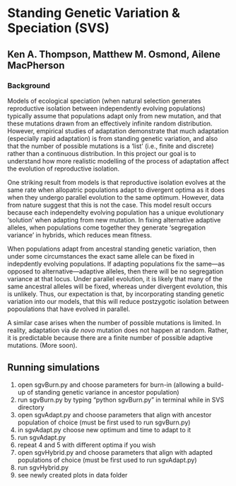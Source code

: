 # Standing Genetic Variation & Speciation (SVS)
## Ken A. Thompson, Matthew M. Osmond, Ailene MacPherson

### Background

Models of ecological speciation (when natural selection generates reproductive isolation between independently evolving populations) typically assume that populations adapt only from new mutation, and that these mutations drawn from an effectively infinite random distribution. However, empirical studies of adaptation demonstrate that much adaptation (especially rapid adaptation) is from standing genetic variation, and also that the number of possible mutations is a 'list' (i.e., finite and discrete) rather than a continuous distribution. In this project our goal is to understand how more realistic modelling of the process of adaptation affect the evolution of reproductive isolation.

One striking result from models is that reproductive isolation evolves at the same rate when allopatric populations adapt to divergent optima as it does when they undergo parallel evolution to the same optimum. However, data from nature suggest that this is not the case. This model result occurs because each independelty evolving population has a unique evolutionary 'solution' when adapting from new mutation. In fixing alternative adaptive alleles, when populations come together they generate 'segregation variance' in hybrids, which reduces mean fitness. 

When populations adapt from ancestral standing genetic variation, then under some circumstances the exact same allele can be fixed in indepdently evolving populations. If adapting populations fix the same---as opposed to alternative---adaptive alleles, then there will be no segregation variance at that locus. Under parallel evolution, it is likely that many of the same ancestral alleles will be fixed, whereas under divergent evolution, this is unlikely. Thus, our expectation is that, by incorporating standing genetic variation into our models, that this will reduce postzygotic isolation between popoulations that have evolved in parallel.  

<!-- ![**Fig. 1** Adaptation to (a) divergent and (b) parallel phenotypic optima from a common ancestor when adaptation is from both standing genetic variation (red arrows) and *de novo* mutation (blue arrows).](/Users/Ken/Documents/Projects/SVS/Figs/Conceptual/2017-03-13-SVS_SGV_and_DNM_Fig copy.png) -->

A similar case arises when the number of possible mutations is limited. In reality, adaptation via *de novo* mutation does not happen at random. Rather, it is predictable because there are a finite number of possible adaptive mutations.  (More soon).



## Running simulations
1. open sgvBurn.py and choose parameters for burn-in (allowing a build-up of standing genetic variance in ancestor population)
2. run sgvBurn.py by typing "python sgvBurn.py" in terminal while in SVS directory
3. open sgvAdapt.py and choose parameters that align with ancestor population of choice (must be first used to run sgvBurn.py)
4. in sgvAdapt.py choose new optimum and time to adapt to it
5. run sgvAdapt.py
6. repeat 4 and 5 with different optima if you wish
7. open sgvHybrid.py and choose parameters that align with adapted populations of choice (must be first used to run sgvAdapt.py)
8. run sgvHybrid.py
9. see newly created plots in data folder

